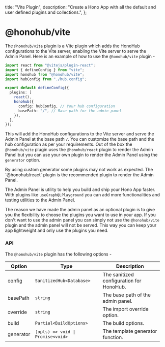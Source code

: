   title: "Vite Plugin",
  description:
    "Create a Hono App with all the default and user defined plugins and collections.",
};

# @honohub/vite

The `@honohub/vite` plugin is a Vite plugin which adds the HonoHub configurations to the Vite server, enabling the Vite server to serve the Admin Panel. Here is an example of how to use the `@honohub/vite` plugin -

```ts
import react from "@vitejs/plugin-react";
import { defineConfig } from "vite";
import honohub from "@honohub/vite";
import hubConfig from "./hub.config";

export default defineConfig({
  plugins: [
    react(),
    honohub({
      config: hubConfig, // Your hub configuration
      basePath: "/", // Base path for the admin panel
    }),
  ],
});
```

This will add the HonoHub configurations to the Vite server and serve the Admin Panel at the base path `/`. You can customize the base path and the hub configuration as per your requirements. Out of the box the `@honohub/vite` plugin uses the `@honohub/react` plugin to render the Admin Panel but you can use your own plugin to render the Admin Panel using the `generator` option.

<Note>
  By using custom generator some plugins may not work as expected. The
  `@honohub/react` plugin is the recommended plugin to render the Admin Panel.
</Note>

The Admin Panel is utility to help you build and ship your Hono App faster. With plugins like `useGraphQLPlayground` you can add more functionalities and testing utilities to the Admin Panel.

The reason we have made the admin panel as an optional plugin is to give you the flexibility to choose the plugins you want to use in your app. If you don't want to use the admin panel you can simply not use the `@honohub/vite` plugin and the admin panel will not be served. This way you can keep your app lightweight and only use the plugins you need.

### API

The `@honohub/vite` plugin has the following options -

| Option    | Type                              | Description                              |
| --------- | --------------------------------- | ---------------------------------------- |
| config    | `SanitizedHub<Database>`          | The sanitized configuration for HonoHub. |
| basePath  | `string`                          | The base path of the admin panel.        |
| override  | `string`                          | The import override option.              |
| build     | `Partial<BuildOptions>`           | The build options.                       |
| generator | `(opts) => void \| Promise<void>` | The template generator function.         |
